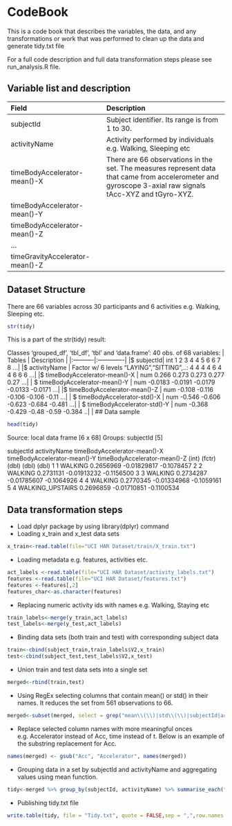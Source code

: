 CodeBook
========================================================
This is a code book that describes the variables, the data, and any transformations or work that was performed to clean up the data and generate tidy.txt file

For a full code description and full data transformation steps please see run_analysis.R file. 

## Variable list and description


| Field   |      Description      | 
|:----------|:-------------|
| subjectId |  Subject identifier. Its range is from 1 to 30. |
| activityName | Activity performed by individuals e.g. Walking, Sleeping etc | 
| timeBodyAccelerator-mean()-X | There are 66 observations in the set. The measures represent data that came from accelerometer and gyroscope 3-axial raw signals tAcc-XYZ and tGyro-XYZ. | 
| timeBodyAccelerator-mean()-Y ||
| timeBodyAccelerator-mean()-Z ||
| ... ||
| timeGravityAccelerator-mean()-Z ||


## Dataset Structure
There are 66 variables across 30 participants and 6 activities e.g. Walking, Sleeping etc. 
```r
str(tidy)
```
This is a part of the str(tidy) result:

Classes ‘grouped_df’, ‘tbl_df’, ‘tbl’ and 'data.frame':	40 obs. of  68 variables:
| Tables   |      Description      | 
|:----------|:-------------|
|$ subjectId| int  1 2 3 4 4 5 6 6 7 8 ...|
|$ activityName                          |  Factor w/ 6 levels "LAYING","SITTING",..: 4 4 4 4 6 4 4 6 6 6 ...|
 |$ timeBodyAccelerator-mean()-X          |  num  0.266 0.273 0.273 0.277 0.27 ...|
| $ timeBodyAccelerator-mean()-Y          |  num  -0.0183 -0.0191 -0.0179 -0.0133 -0.0171 ...|
 |$ timeBodyAccelerator-mean()-Z          |  num  -0.108 -0.116 -0.106 -0.106 -0.11 ...|
| $ timeBodyAccelerator-std()-X           |  num  -0.546 -0.606 -0.623 -0.684 -0.481 ...|
| $ timeBodyAccelerator-std()-Y           |  num  -0.368 -0.429 -0.48 -0.59 -0.384 ..|
 |
## Data sample
```r
head(tidy)
```
Source: local data frame [6 x 68]
Groups: subjectId [5]

  subjectId     activityName timeBodyAccelerator-mean()-X timeBodyAccelerator-mean()-Y timeBodyAccelerator-mean()-Z
      (int)           (fctr)                        (dbl)                        (dbl)                        (dbl)
1         1          WALKING                    0.2656969                  -0.01829817                   -0.1078457
2         2          WALKING                    0.2731131                  -0.01913232                   -0.1156500
3         3          WALKING                    0.2734287                  -0.01785607                   -0.1064926
4         4          WALKING                    0.2770345                  -0.01334968                   -0.1059161
5         4 WALKING_UPSTAIRS                    0.2696859                  -0.01710851                   -0.1100534

## Data transformation steps
* Load dplyr package by using library(dplyr) command
* Loading x_train and x_test data sets
```r
x_train<-read.table(file="UCI HAR Dataset/train/X_train.txt")
```
* Loading metadata e.g. features, activities etc.
```r
act_labels <-read.table(file="UCI HAR Dataset/activity_labels.txt")
features <-read.table(file="UCI HAR Dataset/features.txt")
features <-features[,2]
features_char<-as.character(features)
```
* Replacing numeric activity ids with names  e.g. Walking, Staying etc
```r
train_labels<-merge(y_train,act_labels)
test_labels<-merge(y_test,act_labels)
```
* Binding data sets (both train and test) with corresponding subject data
```r
train<-cbind(subject_train,train_labels$V2,x_train)
test<-cbind(subject_test,test_labels$V2,x_test)
```
* Union train and test data sets into a single set
```r
merged<-rbind(train,test)
```
* Using RegEx selecting columns that contain mean() or std() in their names. It reduces the set from 561 observations to 66.
```r
merged<-subset(merged, select = grep("mean\\(\\)|std\\(\\)|subjectId|activityName", names(merged),value=T))
```
* Replace selected column names with more meaningful onces e.g. Accelerator instead of Acc, time instead of t. Below is an example of the substring replacement for Acc.
```r
names(merged) <- gsub("Acc", "Accelerator", names(merged))
```
* Grouping data in a set by subjectId and activityName and aggregating values  using mean function.
```r
tidy<-merged %>% group_by(subjectId, activityName) %>% summarise_each(funs(mean))
```
* Publishing tidy.txt file
```r
write.table(tidy, file = "Tidy.txt", quote = FALSE,sep = ",",row.names = FALSE)
```

